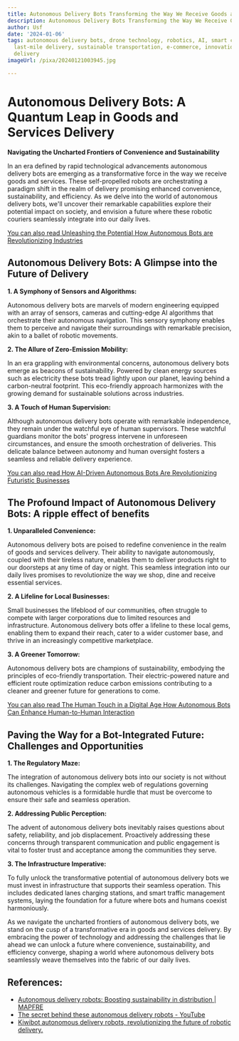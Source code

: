 ```yaml
---
title: Autonomous Delivery Bots Transforming the Way We Receive Goods and Services
description: Autonomous Delivery Bots Transforming the Way We Receive Goods and Services
author: Usf
date: '2024-01-06'
tags: autonomous delivery bots, drone technology, robotics, AI, smart cities, retail,
  last-mile delivery, sustainable transportation, e-commerce, innovation, future of
  delivery
imageUrl: /pixa/20240121003945.jpg

---
```

# Autonomous Delivery Bots: A Quantum Leap in Goods and  Services Delivery

**Navigating the Uncharted Frontiers of Convenience and Sustainability**

In an era defined by rapid technological advancements  autonomous delivery bots are  emerging as a transformative force in the way we receive goods and services. These self-propelled robots are orchestrating a  paradigm shift in the realm  of delivery promising enhanced convenience, sustainability, and efficiency. As we delve into  the world of autonomous delivery bots,  we'll uncover their remarkable  capabilities explore their potential  impact on society, and envision a future where these robotic couriers seamlessly integrate  into our daily lives.

[You can also read  Unleashing the Potential How Autonomous Bots are Revolutionizing Industries](Unleashing%20the%20Potential%20How%20Autonomous%20Bots%20are%20Revolutionizing%20Industries)


## Autonomous Delivery Bots: A Glimpse into the Future of Delivery

**1. A Symphony of Sensors and Algorithms:**

Autonomous delivery bots are marvels of  modern engineering equipped with an array of sensors, cameras and cutting-edge AI algorithms that orchestrate their autonomous navigation. This sensory symphony enables them to perceive and navigate  their surroundings with remarkable precision, akin to a ballet of robotic movements.

**2. The  Allure of Zero-Emission Mobility:**

In  an era grappling with environmental concerns, autonomous delivery bots emerge as beacons of sustainability. Powered by clean energy sources such as electricity these bots tread lightly upon  our planet, leaving behind a carbon-neutral footprint. This eco-friendly  approach harmonizes  with the growing demand for sustainable solutions  across industries.

**3. A Touch of Human Supervision:**

Although autonomous delivery bots operate with remarkable independence, they remain under the watchful eye of human supervisors. These watchful guardians  monitor the bots' progress intervene in unforeseen circumstances, and ensure  the smooth orchestration of  deliveries.  This delicate balance between autonomy and human oversight fosters a seamless and reliable delivery experience.

[You can also read How AI-Driven Autonomous Bots Are Revolutionizing Futuristic Businesses](How%20AI-Driven%20Autonomous%20Bots%20Are%20Revolutionizing%20Futuristic%20Businesses)


## The  Profound  Impact of Autonomous Delivery Bots: A ripple effect of benefits

**1. Unparalleled Convenience:**

Autonomous delivery bots  are poised to redefine convenience in the realm of goods and services delivery. Their ability to navigate autonomously, coupled with  their tireless nature, enables them to deliver products right to our  doorsteps at any time of day or night.  This seamless  integration into our daily lives promises to revolutionize the way  we shop,  dine and receive essential services.

**2. A  Lifeline for Local Businesses:**

Small businesses the lifeblood of our communities, often struggle to compete with larger corporations due to limited resources and  infrastructure. Autonomous delivery bots offer a lifeline to these local gems, enabling them to expand their reach,  cater to a wider customer base, and thrive in an increasingly competitive marketplace.

**3. A Greener Tomorrow:**

Autonomous delivery bots are  champions of sustainability, embodying the principles of eco-friendly transportation. Their electric-powered nature and efficient route  optimization reduce carbon emissions contributing to  a cleaner and greener future for generations to come.

[You can also read The Human Touch in a Digital Age  How Autonomous  Bots Can Enhance Human-to-Human Interaction](The%20Human%20Touch%20in%20a%20Digital%20Age%20How%20Autonomous%20Bots%20Can%20Enhance%20Human-to-Human%20Interaction)


## Paving the Way  for  a Bot-Integrated Future: Challenges and Opportunities

**1. The Regulatory Maze:**

The integration  of  autonomous delivery bots into our society is not without its challenges. Navigating  the complex web of regulations  governing autonomous vehicles is a  formidable hurdle that must be overcome to ensure their safe and  seamless operation.

**2. Addressing Public Perception:**

The advent of autonomous delivery bots inevitably raises questions about safety, reliability,  and job displacement. Proactively addressing these concerns  through transparent  communication and public  engagement is vital to foster  trust and acceptance among the communities they  serve.

**3. The Infrastructure Imperative:**

To fully unlock the transformative potential of  autonomous delivery bots we  must invest in infrastructure that supports their seamless operation. This includes dedicated lanes charging stations, and smart traffic management systems, laying the  foundation for a future where bots and humans coexist harmoniously.

As we navigate the  uncharted frontiers of autonomous delivery bots, we stand on the cusp of a  transformative era in goods and services delivery. By embracing the power  of technology and addressing the  challenges  that lie ahead we  can unlock a future where convenience, sustainability,  and efficiency converge, shaping  a world where autonomous  delivery bots seamlessly weave themselves into the fabric of our daily lives.

## References:
- [Autonomous delivery robots: Boosting sustainability in distribution | MAPFRE](https://www.mapfre.com/en/insights/innovation/autonomous-robots-sustainability/)
- [The secret behind these autonomous delivery robots - YouTube](https://youtube.com/watch?v=IzM4wXROdLM)
- [Kiwibot autonomous delivery robots, revolutionizing the future of robotic delivery.](https://www.kiwibot.com/)
